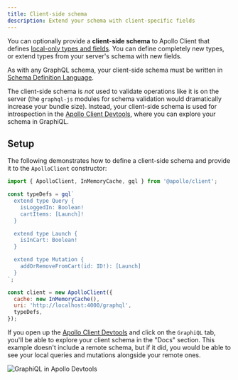 ```yaml
---
title: Client-side schema
description: Extend your schema with client-specific fields
---
```


You can optionally provide a **client-side schema** to Apollo Client that defines [local-only types and fields](./managing-state-with-field-policies/). You can define completely new types, or extend types from your server's schema with new fields.

As with any GraphQL schema, your client-side schema must be written in [Schema Definition Language](/apollo-server/schema/schema/#the-schema-definition-language).

The client-side schema is _not_ used to validate operations like it is on the server (the `graphql-js` modules for schema validation would dramatically increase your bundle size). Instead, your client-side schema is used for introspection in the [Apollo Client Devtools](../development-testing/developer-tooling/#apollo-client-devtools), where you can explore your schema in GraphiQL.

## Setup

The following demonstrates how to define a client-side schema and provide it to the `ApolloClient` constructor:

```js
import { ApolloClient, InMemoryCache, gql } from '@apollo/client';

const typeDefs = gql`
  extend type Query {
    isLoggedIn: Boolean!
    cartItems: [Launch]!
  }

  extend type Launch {
    isInCart: Boolean!
  }

  extend type Mutation {
    addOrRemoveFromCart(id: ID!): [Launch]
  }
`;

const client = new ApolloClient({
  cache: new InMemoryCache(),
  uri: 'http://localhost:4000/graphql',
  typeDefs,
});
```

If you open up the [Apollo Client Devtools](../development-testing/developer-tooling/#apollo-client-devtools) and click on the `GraphiQL` tab, you'll be able to explore your client schema in the "Docs" section. This example doesn't include a remote schema, but if it did, you would be able to see your local queries and mutations alongside your remote ones.

<img class="screenshot" alt="GraphiQL in Apollo Devtools" src="../assets/client-schema.png"/>
